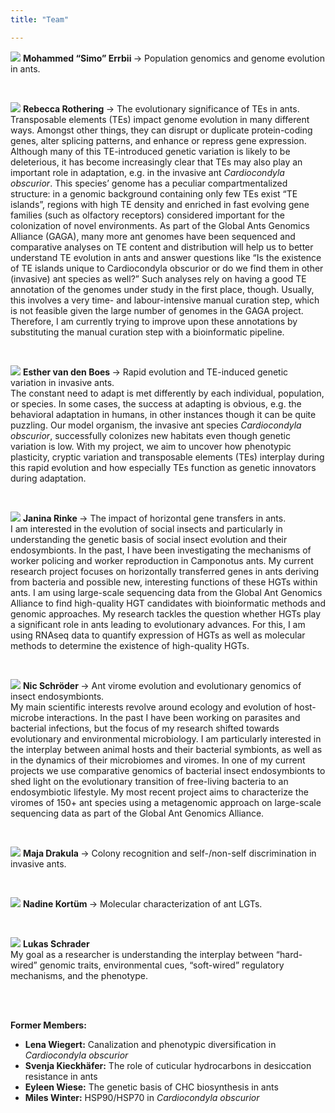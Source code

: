 ```yaml
---
title: "Team"

---
```


<div class="people">
  <p class="people">
  <img class="people" src="files/people/simo.png">  <b>
  Mohammed "Simo" Errbii
  </b>  &rarr; 
  Population genomics and genome evolution in ants. 
  <br>
  </p>
</div>


<br>
<div class="people">
  <p class="people">
  <img class="people" src="files/people/na.png">
  <b>
  Rebecca Rothering
  </b>  &rarr; 
  The evolutionary significance of TEs in ants.<br>
  Transposable elements (TEs) impact genome evolution in many different ways. Amongst other things, they can disrupt or duplicate protein-coding genes, alter splicing patterns, and enhance or repress gene expression. Although many of this TE-introduced genetic variation is likely to be deleterious, it has become increasingly clear that TEs may also play an important role in adaptation, e.g. in the invasive ant <i>Cardiocondyla obscurior</i>.
This species' genome has a peculiar compartmentalized structure: in a genomic background containing only few TEs exist "TE islands", regions with high TE density and enriched in fast evolving gene families (such as olfactory receptors) considered important for the colonization of novel environments.
As part of the Global Ants Genomics Alliance (GAGA), many more ant genomes have been sequenced and comparative analyses on TE content and distribution will help us to better understand TE evolution in ants and answer questions like "Is the existence of TE islands unique to Cardiocondyla obscurior or do we find them in other (invasive) ant species as well?"
Such analyses rely on having a good TE annotation of the genomes under study in the first place, though. Usually, this involves a very time- and labour-intensive manual curation step, which is not feasible given the large number of genomes in the GAGA project. Therefore, I am currently trying to improve upon these annotations by substituting the manual curation step with a bioinformatic pipeline.
  <br>
  </p>
</div>

<br>
<div class="people">
  <p class="people">
  <img class="people" src="files/people/esther.jpg">
  <b>
  Esther van den Boes
  </b>  &rarr; 
  Rapid evolution and TE-induced genetic variation in invasive ants.<br>
  The constant need to adapt is met differently by each individual, population, or species. In some cases, the success at adapting is obvious, e.g. the behavioral adaptation in humans, in other instances though it can be quite puzzling. Our model organism, the invasive ant species <i>Cardiocondyla obscurior</i>, successfully colonizes new habitats even though genetic variation is low. With my project, we aim to uncover how phenotypic plasticity, cryptic variation and transposable elements (TEs) interplay during this rapid evolution and how especially TEs function as genetic innovators during adaptation.
  <br>
  </p>
</div>

<br>
<div class="people">
  <p class="people">
  <img class="people" src="files/people/janina.png">
  <b>
  Janina Rinke
  </b>  &rarr; 
  The impact of horizontal gene transfers in ants.<br>
  I am interested in the evolution of social insects and particularly in understanding the genetic basis of social insect evolution and their endosymbionts. 
In the past, I have been investigating the mechanisms of worker policing and worker reproduction in Camponotus ants.
My current research project focuses on horizontally transferred genes in ants deriving from bacteria and possible new, interesting functions of these HGTs within ants. I am using large-scale sequencing data from the Global Ant Genomics Alliance to find high-quality HGT candidates with bioinformatic methods and genomic approaches. My research tackles the question whether HGTs play a significant role in ants leading to evolutionary advances. For this, I am using RNAseq data to quantify expression of HGTs as well as molecular methods to determine the existence of high-quality HGTs.
  <br>
  </p>
</div>

<br>
<div class="people">
  <p class="people">
  <img class="people" src="files/people/nic.jpg">
  <b>
  Nic Schröder
  </b>  &rarr; 
  Ant virome evolution and evolutionary genomics of insect endosymbionts.<br>
  My main scientific interests revolve around ecology and evolution of host-microbe interactions. In the past I have been working on parasites and bacterial infections, but the focus of my research shifted towards evolutionary and environmental microbiology. I am particularly interested in the interplay between animal hosts and their bacterial symbionts, as well as in the dynamics of their microbiomes and viromes. In one of my current projects we use comparative genomics of bacterial insect endosymbionts to shed light on the evolutionary transition of free-living bacteria to an endosymbiotic lifestyle. My most recent project aims to characterize the viromes of 150+ ant species using a metagenomic approach on large-scale sequencing data as part of the Global Ant Genomics Alliance.
  <br>
  </p>
</div>

<br>
<div class="people">
  <p class="people">
  <img class="people" src="files/people/maja.jpg">
  <b>
  Maja Drakula
  </b>  &rarr; 
  Colony recognition and self-/non-self discrimination in invasive ants.
  <br>
  </p>
</div>

<br>
<div class="people">
  <p class="people">
  <img class="people" src="files/people/nadine.jpg">
  <b>
  Nadine Kortüm
  </b>  &rarr; 
  Molecular characterization of ant LGTs.
  <br>
  </p>
</div>

<br>
<div class="people">
  <p class="people">
  <img class="people" src="files/people/lukas.png">
  <b>
  Lukas Schrader
  </b><br>
  My goal as a researcher is understanding the interplay between “hard-wired” genomic traits, environmental cues, “soft-wired” regulatory mechanisms, and the phenotype. 
  <br>
  </p>
</div>

<br><br>

**Former Members:**

  - **Lena Wiegert:** Canalization and phenotypic diversification in *Cardiocondyla obscurior*
  - **Svenja Kieckhäfer:** The role of cuticular hydrocarbons in desiccation resistance in ants
  - **Eyleen Wiese:** The genetic basis of CHC biosynthesis in ants
  - **Miles Winter:** HSP90/HSP70 in *Cardiocondyla obscurior*

